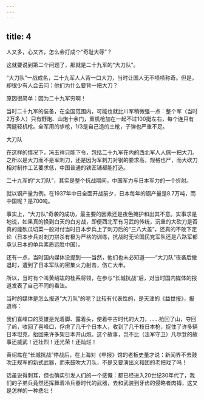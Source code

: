 ```yaml
---
---
---
```

title: 4
---



人又多，心又齐，怎么会打成个“奇耻大辱”？

这就要说到第二个问题了，那就是二十九军的“大刀队”。

“大刀队”一战成名，二十九军人人背一口大刀，当时让国人无不啧啧称奇。但是，却很少有人会去问：他们为什么要背一把大刀？

原因很简单：因为二十九军穷啊！

当时二十九军的装备，在全国范围内，可能也就比川军稍微强一点：整个军（当时2万多人）只有野炮、山炮十余门，重机枪加在一起不过100挺左右，每个连只有两挺轻机枪。全军用的步枪，1/3是自己造的土枪，子弹也严重不足。

大刀队



在这样的情况下，冯玉祥只能下令，包括二十九军在内的西北军人人佩一把大刀。之所以是大刀而不是军刺刀，还是因为军刺刀对钢的要求高，规格也严，而大砍刀相对制作工艺要求低，中国普通的铁匠铺都能打造。

二十九军的“大刀队”，其实是整个抗战期间，中国军力与日本军力的一个折射。

就以钢产量为例，在1937年中日全面开战前夕，日本每年的钢产量是8.7万吨，而中国呢？是700吨。

事实上，“大刀队”奇袭的成功，最主要的因素还是夜色掩护和出其不意。实事求是地说，如果真的换到白天的白刃战，即便西北军有习武的传统，沉重的大砍刀是否真的能砍瓜切菜一般对付当时日本步兵上了刺刀后的“三八大盖”，还真的不敢下定论（日本步兵对刺刀拼杀有极为严格的训练，抗战时无论国民党军队还是八路军都承认日本的单兵素质远胜中国）。

还有一点，当时国内媒体没提到——当然，他们也未必知道——“大刀队”夜袭后撤退时，遭到了日本军队的密集火力射击，伤亡大半。

所以，当时有个叫黄绍竑的桂系将领，在参与“长城抗战”后，对当时国内媒体的报道发表了自己不同的看法。

当时的媒体是怎么报道“大刀队”的呢？比较有代表性的，是天津的《益世报》，报道称：

我们喜峰口的英雄是光着脚、露着头，使着中古时代的大刀，……抢回了山，夺回了岭，收回了喜峰口，俘虏了几千个日本人，收到了几千枝日本枪，捉住了许多辆日本坦克，抬回来许多架日本开山炮。这个故事，岂不比（法军守卫）凡尔登的故事还威武！还壮烈！还光荣！还灿烂！

黄绍竑在“长城抗战”停战后，在上海对《申报》馆的老板史量才说：新闻界不去鼓吹正规军的新式武器，而来鼓吹大刀队，不是又要演出义和团的老把戏了吗！

话虽说得刺耳，但也确实引发人们的一个感慨：都已经进入20世纪30年代了，我们的子弟兵竟然还挥舞着冷兵器时代的武器，去和武装到牙齿的侵略者肉搏，这又是怎样的一种悲壮！